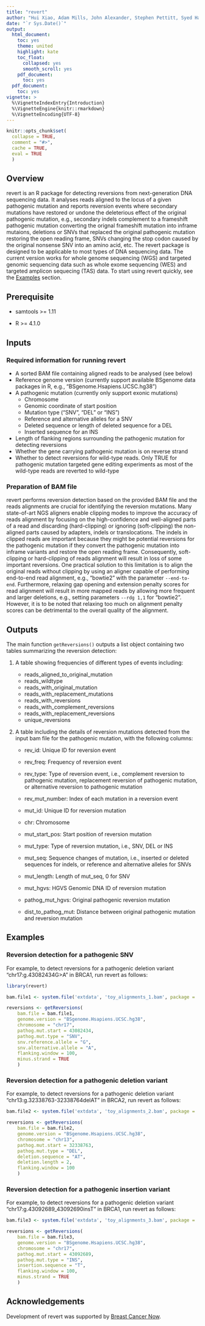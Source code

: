 ```yaml
---
title: "revert"
author: "Hui Xiao, Adam Mills, John Alexander, Stephen Pettitt, Syed Haider"
date: "`r Sys.Date()`"
output:
  html_document:
    toc: yes
    theme: united
    highlight: kate
    toc_float:
      collapsed: yes
      smooth_scroll: yes
    pdf_document:
      toc: yes
  pdf_document:
    toc: yes
vignette: >
  %\VignetteIndexEntry{Introduction}
  %\VignetteEngine{knitr::rmarkdown}
  %\VignetteEncoding{UTF-8}
---
```


```r
knitr::opts_chunk$set(
  collapse = TRUE,
  comment = "#>",
  cache = TRUE,
  eval = TRUE
  )
```

## Overview

revert is an R package for detecting reversions from next-generation DNA sequencing data. It analyses reads aligned to the locus of a given pathogenic mutation and reports reversion events where secondary mutations have restored or undone the deleterious effect of the original pathogenic mutation, e.g., secondary indels complement to a frameshift pathogenic mutation converting the orignal frameshift mutation into inframe mutaions, deletions or SNVs that replaced the original pathogenic mutation restoring the open reading frame, SNVs changing the stop codon caused by the original nonsense SNV into an amino acid, etc. The revert package is designed to be applicable to most types of DNA sequencing data. The current version works for whole genome sequencing (WGS) and targeted genomic sequencing data such as whole exome sequencing (WES) and targeted amplicon sequecing (TAS) data. To start using revert quickly, see the [Examples](#examples) section.

## Prerequisite

-   samtools \>= 1.11

-   R \>= 4.1.0

## Inputs

### Required information for running revert

-   A sorted BAM file containing aligned reads to be analysed (see below)
-   Reference genome version (currently support available BSgenome data packages in R, e.g., "BSgenome.Hsapiens.UCSC.hg38")
-   A pathogenic mutation (currently only support exonic mutations)
    -   Chromosome
    -   Genomic coordinate of start position
    -   Mutation type ("SNV", "DEL" or "INS")
    -   Reference and alternative alleles for a SNV
    -   Deleted sequence or length of deleted sequence for a DEL
    -   Inserted sequence for an INS
-   Length of flanking regions surrounding the pathogenic mutation for detecting reversions
-   Whether the gene carrying pathogenic mutation is on reverse strand
-   Whether to detect reversions for wild-type reads. Only TRUE for pathogenic mutation targeted gene editing experiments as most of the wild-type reads are reverted to wild-type

### Preparation of BAM file

revert performs reversion detection based on the provided BAM file and the reads alignments are crucial for identifying the reversion mutations. Many state-of-art NGS aligners enable clipping modes to improve the accuracy of reads alignment by focusing on the high-confidence and well-aligned parts of a read and discarding (hard-clipping) or ignoring (soft-clipping) the non-aligned parts caused by adapters, indels or translocations. The indels in clipped reads are important because they might be potential reversions for the pathogenic mutation if they convert the pathogenic mutation into inframe variants and restore the open reading frame. Consequently, soft-clipping or hard-clipping of reads alignment will result in loss of some important reversions. One practical solution to this limitation is to align the original reads without clipping by using an aligner capable of performing end-to-end read alignment, e.g., "bowtie2" with the parameter `--end-to-end`. Furthermore, relaxing gap opening and extension penalty scores for read alignment will result in more mapped reads by allowing more frequent and larger deletions, e.g., setting parameters `--rdg 1,1` for "bowtie2". However, it is to be noted that relaxing too much on alignment penalty scores can be detrimental to the overall quality of the alignment.

## Outputs

The main function `getReversions()` outputs a list object containing two tables summarizing the reversion detection:

1.  A table showing frequencies of different types of events including:

    -   reads_aligned_to_original_mutation
    -   reads_wildtype
    -   reads_with_original_mutation
    -   reads_with_replacement_mutations
    -   reads_with_reversions
    -   reads_with_complement_reversions
    -   reads_with_replacement_reversions
    -   unique_reversions

2.  A table including the details of reversion mutations detected from the input bam file for the pathogenic mutation, with the following columns:

    -   rev_id: Unique ID for reversion event

    -   rev_freq: Frequency of reversion event

    -   rev_type: Type of reversion event, i.e., complement reversion to pathogenic mutation, replacement reversion of pathogenic mutation, or alternative reversion to pathogenic mutation

    -   rev_mut_number: Index of each mutation in a reversion event

    -   mut_id: Unique ID for reversion mutation

    -   chr: Chromosome

    -   mut_start_pos: Start position of reversion mutation

    -   mut_type: Type of reversion mutation, i.e., SNV, DEL or INS

    -   mut_seq: Sequence changes of mutation, i.e., inserted or deleted sequences for indels, or reference and alternative alleles for SNVs

    -   mut_length: Length of mut_seq, 0 for SNV

    -   mut_hgvs: HGVS Genomic DNA ID of reversion mutation

    -   pathog_mut_hgvs: Original pathogenic reversion mutation

    -   dist_to_pathog_mut: Distance between original pathogenic mutation and reversion mutation

## Examples {#examples}

### Reversion detection for a pathogenic SNV

For example, to detect reversions for a pathogenic deletion variant "chr17:g.43082434G\>A" in BRCA1, run revert as follows:

```r
library(revert)

bam.file1 <- system.file('extdata', 'toy_alignments_1.bam', package = 'revert')

reversions <- getReversions(
	bam.file = bam.file1, 
	genome.version = "BSgenome.Hsapiens.UCSC.hg38",
	chromosome = "chr17", 
	pathog.mut.start = 43082434, 
	pathog.mut.type = "SNV", 
	snv.reference.allele = "G", 
	snv.alternative.allele = "A",
	flanking.window = 100,
	minus.strand = TRUE
	)
```

### Reversion detection for a pathogenic deletion variant

For example, to detect reversions for a pathogenic deletion variant "chr13:g.32338763-32338764delAT" in BRCA2, run revert as follows:

```r
bam.file2 <- system.file('extdata', 'toy_alignments_2.bam', package = 'revert')

reversions <- getReversions(
	bam.file = bam.file2, 
	genome.version = "BSgenome.Hsapiens.UCSC.hg38",
	chromosome = "chr13", 
	pathog.mut.start = 32338763, 
	pathog.mut.type = "DEL", 
	deletion.sequence = "AT",
	deletion.length = 2,
	flanking.window = 100
	)
```

### Reversion detection for a pathogenic insertion variant

For example, to detect reversions for a pathogenic deletion variant "chr17:g.43092689_43092690insT" in BRCA1, run revert as follows:

```r
bam.file3 <- system.file('extdata', 'toy_alignments_3.bam', package = 'revert')

reversions <- getReversions(
	bam.file = bam.file3, 
	genome.version = "BSgenome.Hsapiens.UCSC.hg38",
	chromosome = "chr17", 
	pathog.mut.start = 43092689, 
	pathog.mut.type = "INS", 
	insertion.sequence = "T",
	flanking.window = 100,
	minus.strand = TRUE
	)	
```

## Acknowledgements

Development of revert was supported by [Breast Cancer Now](https://breastcancernow.org/).
